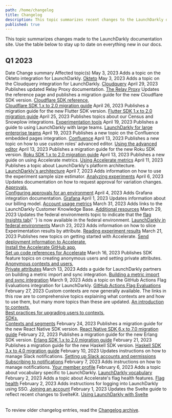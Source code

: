 ```yaml
---
path: /home/changelog
title: Changelog
description: This topic summarizes recent changes to the LaunchDarkly documentation.
published: true
---
```


This topic summarizes changes made to the LaunchDarkly documentation site. Use the table below to stay up to date on everything new in our docs.

## Q1 2023

<Table>
  <TableHeader>
    <TableHeadCell>Date</TableHeadCell>
    <TableHeadCell>Change summary</TableHeadCell>
    <TableHeadCell>Affected topic(s)</TableHeadCell>
  </TableHeader>
  <TableBody>
  <TableRow>
    <TableCell>May 3, 2023</TableCell>
    <TableCell>Adds a topic on the Okteto integration for LaunchDarkly.</TableCell>
    <TableCell>
      <a href="/integrations/okteto">Okteto</a>
    </TableCell>
  </TableRow>
  <TableRow>
    <TableCell>May 3, 2023</TableCell>
    <TableCell>Adds a topic on the Cloudquery integration for LaunchDarkly.</TableCell>
    <TableCell>
      <a href="/integrations/cloudquery">Cloudquery</a>
    </TableCell>
  </TableRow>
    <TableRow>
      <TableCell>April 29, 2023</TableCell>
      <TableCell>Publishes updated Relay Proxy documentation.</TableCell>
      <TableCell>
        <a href="/home/relay-proxy">The Relay Proxy</a>
      </TableCell>
    </TableRow>
    <TableRow>
      <TableCell>
        Updates the reference page and publishes a migration guide for the new Cloudflare SDK version.
      </TableCell>
      <TableCell>
        <a href="/sdk/server-side/cloudflare">Cloudflare SDK reference</a>,<br />
        <a href="/sdk/server-side/cloudflare/migration-1-to-2">Cloudflare SDK 1.x to 2.0 migration guide</a>
      </TableCell>
    </TableRow>
    <TableRow>
      <TableCell>April 26, 2023</TableCell>
      <TableCell>Publishes a migration guide for the new Flutter SDK version.</TableCell>
      <TableCell>
        <a href="/sdk/client-side/flutter/migration-1-to-2">Flutter SDK 1.x to 2.0 migration guide</a>
      </TableCell>
    </TableRow>
    <TableRow>
      <TableCell>April 25, 2023</TableCell>
      <TableCell>Publishes topics about our Census and Snowplow integrations.</TableCell>
      <TableCell>
        <a href="/integrations/experimentation">Experimentation tools</a>
      </TableCell>
    </TableRow>
    <TableRow>
      <TableCell>April 19, 2023</TableCell>
      <TableCell>Publishes a guide to using LaunchDarkly with large teams.</TableCell>
      <TableCell>
        <a href="/guides/account/large-teams">LaunchDarkly for large enterprise teams</a>
      </TableCell>
    </TableRow>
    <TableRow>
      <TableCell>April 19, 2023</TableCell>
      <TableCell>Publishes a new topic on the Confluence embedded pages integration.</TableCell>
      <TableCell>
        <a href="/integrations/confluence">Confluence</a>
      </TableCell>
    </TableRow>
    <TableRow>
      <TableCell>April 13, 2023</TableCell>
      <TableCell>Publishes a new topic on how to use custom roles' advanced editor.</TableCell>
      <TableCell>
        <a href="/home/members/advanced-editor">Using the advanced editor</a>
      </TableCell>
    </TableRow>
    <TableRow>
      <TableCell>April 13, 2023</TableCell>
      <TableCell>Publishes a migration guide for the new Roku SDK version.</TableCell>
      <TableCell>
        <a href="/sdk/client-side/roku/migration-1-to-2">Roku SDK 1.x to 2.0 migration guide</a>
      </TableCell>
    </TableRow>
    <TableRow>
      <TableCell>April 13, 2023</TableCell>
      <TableCell>Publishes a new guide on using Accelerate metrics.</TableCell>
      <TableCell>
        <a href="/guides/flags/accelerate-metrics">Using Accelerate metrics</a>
      </TableCell>
    </TableRow>
    <TableRow>
      <TableCell>April 11, 2023</TableCell>
      <TableCell>Publishes a topic about LaunchDarkly's platform architecture.</TableCell>
      <TableCell>
        <a href="/home/getting-started/architecture">LaunchDarkly's architecture</a>
      </TableCell>
    </TableRow>
    <TableRow>
      <TableCell>April 7, 2023</TableCell>
      <TableCell>Adds information on how to use the experiment sample size estimator.</TableCell>
      <TableCell>
        <a href="/home/analyzing-experiments">Analyzing experiments</a>
      </TableCell>
    </TableRow>
    <TableRow>
      <TableCell>April 6, 2023</TableCell>
      <TableCell>Updates documentation on how to request approval for variation changes.</TableCell>
      <TableCell>
        <a href="/home/feature-workflows/approvals">Approvals</a>,<br />
        <a href="/home/feature-workflows/environment-approvals">Configuring approvals for an environment</a>
      </TableCell>
    </TableRow>
    <TableRow>
      <TableCell>April 4, 2023</TableCell>
      <TableCell>Adds Grafana integration documentation.</TableCell>
      <TableCell>
        <a href="/integrations/grafana">Grafana</a>
      </TableCell>
    </TableRow>
    <TableRow>
      <TableCell>April 1, 2023</TableCell>
      <TableCell>Updates information about our billing model.</TableCell>
      <TableCell>
        <a href="/home/billing/usage-metrics">Account usage metrics</a>
      </TableCell>
    </TableRow>
    <TableRow>
      <TableCell>March 31, 2023</TableCell>
      <TableCell>Adds links to the LaunchDarkly Customer Knowledge Base.</TableCell>
      <TableCell>
        <a href="/guides/additional-resources">Additional resources</a>
      </TableCell>
    </TableRow>
    <TableRow>
      <TableCell>March 29, 2023</TableCell>
      <TableCell>
        Updates the federal environments topic to indicate that the <a href="/home/flags/insights">flag Insights tab</a>{' '}
        is now available in the federal environment.
      </TableCell>
      <TableCell>
        <a href="/home/advanced/federal">LaunchDarkly in federal environments</a>
      </TableCell>
    </TableRow>
    <TableRow>
      <TableCell>March 23, 2023</TableCell>
      <TableCell>Adds information on how to slice Experimentation results by attribute.</TableCell>
      <TableCell>
        <a href="/home/analyzing-experiments/results">Reading experiment results</a>
      </TableCell>
    </TableRow>
    <TableRow>
      <TableCell>March 21, 2023</TableCell>
      <TableCell>Publishes new topics on getting started with Accelerate.</TableCell>
      <TableCell>
        <a href="/home/accelerate/config-deployment-accelerate">Send deployment information to Accelerate</a>,<br />
        <a href="/home/accelerate/github-app-accelerate">Install the Accelerate GitHub app</a>,<br />
        <a href="/home/accelerate/code-refs-accelerate">Set up code references for Accelerate</a>
      </TableCell>
    </TableRow>
    <TableRow>
      <TableCell>March 16, 2023</TableCell>
      <TableCell>Publishes SDK feature topics on creating anonymous users and setting private attributes.</TableCell>
      <TableCell>
        <a href="/sdk/features/anonymous">Anonymous contexts and users</a>,<br />
        <a href="/sdk/features/private-attributes">Private attributes</a>
      </TableCell>
    </TableRow>
    <TableRow>
      <TableCell>March 13, 2023</TableCell>
      <TableCell>Adds a guide for LaunchDarkly partners on building a metric import and sync integration.</TableCell>
      <TableCell>
        <a href="/guides/integrations/build-metric">Building a metric import and sync integration</a>
      </TableCell>
    </TableRow>
    <TableRow>
      <TableCell>March 9, 2023</TableCell>
      <TableCell>Adds a topic on the GitHub Actions Flag Evaluations integration for LaunchDarkly.</TableCell>
      <TableCell>
        <a href="/integrations/github-actions-flag-evaluations">GitHub Actions Flag Evaluations</a>
      </TableCell>
    </TableRow>
    <TableRow>
      <TableCell>February 27, 2023</TableCell>
      <TableCell>
        Custom contexts are now generally available. The links in this row are to comprehensive topics explaining what
        contexts are and how to use them, but many more topics than these are updated.
      </TableCell>
      <TableCell>
        <a href="/guides/flags/intro-contexts">An introduction to contexts</a>, <br />
        <a href="/guides/flags/upgrading-contexts">Best practices for upgrading users to contexts</a>, <br />
        <a href="/sdk">SDKs</a>, <br />
        <a href="/home/contexts">Contexts and segments</a>
      </TableCell>
    </TableRow>
    <TableRow>
      <TableCell>February 24, 2023</TableCell>
      <TableCell>Publishes a migration guide for the new React Native SDK version.</TableCell>
      <TableCell>
        <a href="/sdk/client-side/react/react-native-migration-6-to-7">React Native SDK 6.x to 7.0 migration guide</a>
      </TableCell>
    </TableRow>
    <TableRow>
      <TableCell>February 22, 2023</TableCell>
      <TableCell>Publishes a migration guide for the new Erlang SDK version.</TableCell>
      <TableCell>
        <a href="/sdk/server-side/erlang/migration-1-to-2">Erlang SDK 1.x to 2.0 migration guide</a>
      </TableCell>
    </TableRow>
    <TableRow>
      <TableCell>February 21, 2023</TableCell>
      <TableCell>Publishes a migration guide for the new Haskell SDK version.</TableCell>
      <TableCell>
        <a href="/sdk/server-side/haskell/migration-3-to-4">Haskell SDK 3.x to 4.0 migration guide</a>
      </TableCell>
    </TableRow>
    <TableRow>
      <TableCell>February 10, 2023</TableCell>
      <TableCell>Updates instructions on how to manage Slack notifications.</TableCell>
      <TableCell>
        <a href="/integrations/slack/setting-up">Setting up Slack accounts and permissions</a>
        <br />
        <a href="/integrations/slack/notifications">Subscribing to notifications</a>
      </TableCell>
    </TableRow>
    <TableRow>
      <TableCell>February 7, 2023</TableCell>
      <TableCell>Adds instructions on how to manage notifications.</TableCell>
      <TableCell>
        <a href="/home/members/profile">Your member profile</a>
      </TableCell>
    </TableRow>
    <TableRow>
      <TableCell>February 6, 2023</TableCell>
      <TableCell>Adds a topic about vocabulary specific to LaunchDarkly.</TableCell>
      <TableCell>
        <a href="/home/getting-started/vocabulary">LaunchDarkly vocabulary</a>
      </TableCell>
    </TableRow>
    <TableRow>
      <TableCell>February 2, 2023</TableCell>
      <TableCell>Adds a topic about Accelerate's flag health features.</TableCell>
      <TableCell>
        <a href="/home/accelerate/accelerate-metrics/flag-health">Flag health</a>
      </TableCell>
    </TableRow>
    <TableRow>
      <TableCell>February 2, 2023</TableCell>
      <TableCell>Adds instructions for logging into LaunchDarkly using SSO.</TableCell>
      <TableCell>
        <a href="/home/getting-started/your-account">Joining an account</a>
      </TableCell>
    </TableRow>
    <TableRow>
      <TableCell>February 1, 2023</TableCell>
      <TableCell>Updates the Svelte guide to reflect recent changes to SvelteKit.</TableCell>
      <TableCell>
        <a href="/guides/infrastructure/svelte">Using LaunchDarkly with Svelte</a>
      </TableCell>
    </TableRow>
  </TableBody>
</Table>

To review older changelog entries, read the [Changelog archive](/home/changelog/archive).
